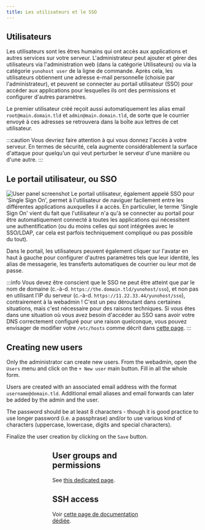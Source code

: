 ```yaml
---
title: Les utilisateurs et le SSO
---
```


## Utilisateurs

Les utilisateurs sont les êtres humains qui ont accès aux applications et autres services sur votre serveur. L'administrateur peut ajouter et gérer des utilisateurs via l'administration web (dans la catégorie Utilisateurs) ou via la catégorie `yunohost user` de la ligne de commande. Après cela, les utilisateurs obtiennent une adresse e-mail personnelle (choisie par l'administrateur), et peuvent se connecter au portail utilisateur (SSO) pour accéder aux applications pour lesquelles ils ont des permissions et configurer d'autres paramètres.

Le premier utilisateur créé reçoit aussi automatiquement les alias email `root@main.domain.tld` et `admin@main.domain.tld`, de sorte que le courrier envoyé à ces adresses se retrouvera dans la boîte aux lettres de cet utilisateur.

:::caution
Vous devriez faire attention à qui vous donnez l'accès à votre serveur. En termes de sécurité, cela augmente considérablement la surface d'attaque pour quelqu'un qui veut perturber le serveur d'une manière ou d'une autre.
:::

## Le portail utilisateur, ou SSO

![User panel screenshot](/img/user_panel.jpg)
Le portail utilisateur, également appelé SSO pour 'Single Sign On', permet à l'utilisateur de naviguer facilement entre les différentes applications auxquelles il a accès. En particulier, le terme 'Single Sign On' vient du fait que l'utilisateur n'a qu'à se connecter au portail pour être automatiquement connecté à toutes les applications qui nécessitent une authentification (ou du moins celles qui sont intégrées avec le SSO/LDAP, car cela est parfois techniquement compliqué ou pas possible du tout).

Dans le portail, les utilisateurs peuvent également cliquer sur l'avatar en haut à gauche pour configurer d'autres paramètres tels que leur identité, les alias de messagerie, les transferts automatiques de courrier ou leur mot de passe.

:::info
Vous devez être conscient que le SSO ne peut être atteint que par le nom de domaine (c.-à-d. `https://the.domain.tld/yunohost/sso`), et non pas en utilisant l'IP du serveur (c.-à-d. `https://11.22.33.44/yunohost/sso`), contrairement à la webadmin ! C'est un peu déroutant dans certaines situations, mais c'est nécessaire pour des raisons techniques. Si vous êtes dans une situation où vous avez besoin d'accéder au SSO sans avoir votre DNS correctement configuré pour une raison quelconque, vous pouvez envisager de modifier votre `/etc/hosts` comme décrit dans [cette page](/admin/tutorials/domains/dns_local_network).
:::

## Creating new users

Only the administrator can create new users. From the webadmin, open the `Users` menu and click on the `+ New user` main button. Fill in all the whole form.

Users are created with an associated email address with the format `username@domain.tld`. Additional email aliases and email forwards can later be added by the admin and the user.

The password should be at least 8 characters - though it is good practice to use longer password (i.e. a passphrase) and/or to use various kind of characters (uppercase, lowercase, digits and special characters).

Finalize the user creation by clicking on the `Save` button.

<Figure caption="From the main menu of the webadmin, open `Users`." alt="Main menu" src="/img/create_user_1.png"/>
<Figure caption="From the top of the users list, click on `+ New user`." alt="Users list" src="/img/create_user_2.png"/>
<Figure caption="Fill in the form." alt="User creation form" src="/img/create_user_3.png"/>

## User groups and permissions

See [this dedicated page](/admin/users/groups_and_permissions).

## SSH access

Voir [cette page de documentation dédiée](/admin/command_line).
